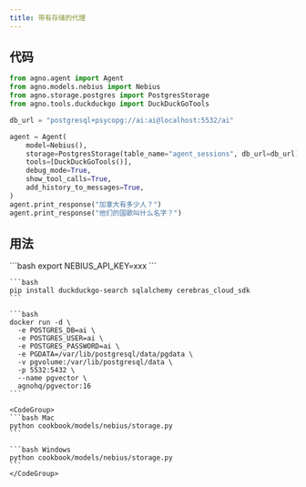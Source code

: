 ```yaml
---
title: 带有存储的代理
---
```


## 代码

```python cookbook/models/nebius/storage.py
from agno.agent import Agent
from agno.models.nebius import Nebius
from agno.storage.postgres import PostgresStorage
from agno.tools.duckduckgo import DuckDuckGoTools

db_url = "postgresql+psycopg://ai:ai@localhost:5532/ai"

agent = Agent(
    model=Nebius(),
    storage=PostgresStorage(table_name="agent_sessions", db_url=db_url),
    tools=[DuckDuckGoTools()],
    debug_mode=True,
    show_tool_calls=True,
    add_history_to_messages=True,
)
agent.print_response("加拿大有多少人？")
agent.print_response("他们的国歌叫什么名字？")
```

## 用法

<Steps>
  <Snippet file="create-venv-step.mdx" />

  <Step title="设置您的 API 密钥">
    ```bash 
        export NEBIUS_API_KEY=xxx 
    ```
  </Step>

  <Step title="安装库">

    ```bash
    pip install duckduckgo-search sqlalchemy cerebras_cloud_sdk
    ```

  </Step>

  <Step title="运行 PgVector">

    ```bash
    docker run -d \
      -e POSTGRES_DB=ai \
      -e POSTGRES_USER=ai \
      -e POSTGRES_PASSWORD=ai \
      -e PGDATA=/var/lib/postgresql/data/pgdata \
      -v pgvolume:/var/lib/postgresql/data \
      -p 5532:5432 \
      --name pgvector \
      agnohq/pgvector:16
    ```

  </Step>

  <Step title="运行代理">

    <CodeGroup>
    ```bash Mac
    python cookbook/models/nebius/storage.py
    ```

    ```bash Windows
    python cookbook/models/nebius/storage.py
    ```
    </CodeGroup>

  </Step>
</Steps>